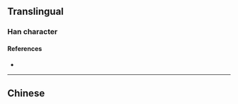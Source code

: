 {{also|擺}}
{{character info/new}}
==Translingual==

===Han character===
{{Han char|rn=64|rad=手|as=10|sn=13|four=|canj=QWLI|ids=⿰扌罢}}

====References====
* {{Han ref|kx=0449.081|hdz=31932.050|uh=6446|ud=25670}}

----

==Chinese==
{{zh-see|擺}}
